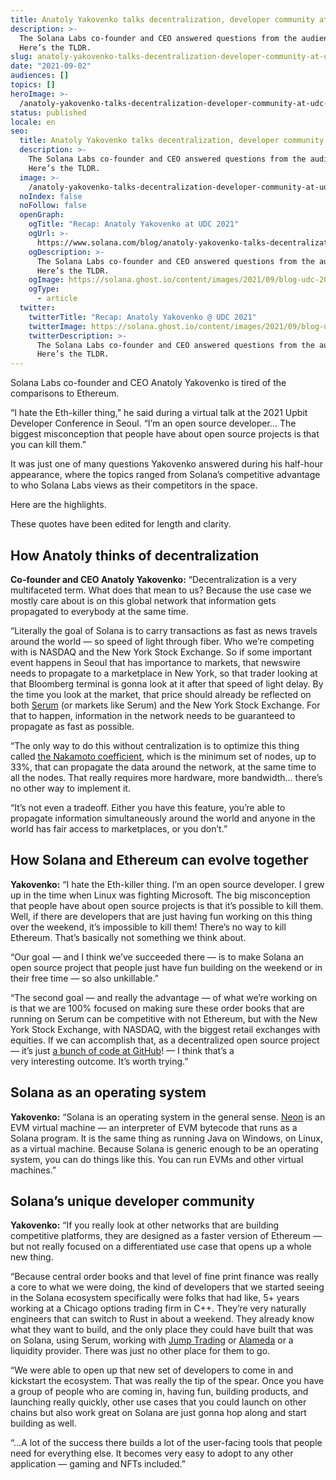 ```yaml
---
title: Anatoly Yakovenko talks decentralization, developer community at UDC 2021
description: >-
  The Solana Labs co-founder and CEO answered questions from the audience.
  Here’s the TLDR.
slug: anatoly-yakovenko-talks-decentralization-developer-community-at-udc-2021
date: "2021-09-02"
audiences: []
topics: []
heroImage: >-
  /anatoly-yakovenko-talks-decentralization-developer-community-at-udc-2021/c5b7009cb8fd43938a878662cb981f21.png
status: published
locale: en
seo:
  title: Anatoly Yakovenko talks decentralization, developer community @ UDC 2021
  description: >-
    The Solana Labs co-founder and CEO answered questions from the audience.
    Here’s the TLDR.
  image: >-
    /anatoly-yakovenko-talks-decentralization-developer-community-at-udc-2021/c5b7009cb8fd43938a878662cb981f21.png
  noIndex: false
  noFollow: false
  openGraph:
    ogTitle: "Recap: Anatoly Yakovenko at UDC 2021"
    ogUrl: >-
      https://www.solana.com/blog/anatoly-yakovenko-talks-decentralization-developer-community-at-udc-2021
    ogDescription: >-
      The Solana Labs co-founder and CEO answered questions from the audience.
      Here’s the TLDR.
    ogImage: https://solana.ghost.io/content/images/2021/09/blog-udc-2021.png
    ogType:
      - article
  twitter:
    twitterTitle: "Recap: Anatoly Yakovenko @ UDC 2021"
    twitterImage: https://solana.ghost.io/content/images/2021/09/blog-udc-2021.png
    twitterDescription: >-
      The Solana Labs co-founder and CEO answered questions from the audience.
      Here’s the TLDR.
---
```


Solana Labs co-founder and CEO Anatoly Yakovenko is tired of the comparisons to Ethereum.

“I hate the Eth-killer thing,” he said during a virtual talk at the 2021 Upbit Developer Conference in Seoul. “I’m an open source developer… The biggest misconception that people have about open source projects is that you can kill them.”

It was just one of many questions Yakovenko answered during his half-hour appearance, where the topics ranged from Solana’s competitive advantage to who Solana Labs views as their competitors in the space.

Here are the highlights.

These quotes have been edited for length and clarity.

<YouTube videoId="ZlOci6O-s40" />

## **How Anatoly thinks of decentralization**

**Co-founder and CEO Anatoly Yakovenko:** “Decentralization is a very multifaceted term. What does that mean to us? Because the use case we mostly care about is on this global network that information gets propagated to everybody at the same time.

“Literally the goal of Solana is to carry transactions as fast as news travels around the world — so speed of light through fiber. Who we’re competing with is NASDAQ and the New York Stock Exchange. So if some important event happens in Seoul that has importance to markets, that newswire needs to propagate to a marketplace in New York, so that trader looking at that Bloomberg terminal is gonna look at it after that speed of light delay. By the time you look at the market, that price should already be reflected on both [Serum](https://projectserum.com/?ref=solana.ghost.io#/) (or markets like Serum) and the New York Stock Exchange. For that to happen, information in the network needs to be guaranteed to propagate as fast as possible.

“The only way to do this without centralization is to optimize this thing called [the Nakamoto coefficient](https://solanabeach.io/validators?ref=solana.ghost.io), which is the minimum set of nodes, up to 33%, that can propagate the data around the network, at the same time to all the nodes. That really requires more hardware, more bandwidth… there’s no other way to implement it.

“It’s not even a tradeoff. Either you have this feature, you’re able to propagate information simultaneously around the world and anyone in the world has fair access to marketplaces, or you don’t.”

## **How Solana and Ethereum can evolve together**

**Yakovenko:** “I hate the Eth-killer thing. I’m an open source developer. I grew up in the time when Linux was fighting Microsoft. The big misconception that people have about open source projects is that it’s possible to kill them. Well, if there are developers that are just having fun working on this thing over the weekend, it’s impossible to kill them! There’s no way to kill Ethereum. That’s basically not something we think about.

“Our goal — and I think we’ve succeeded there — is to make Solana an open source project that people just have fun building on the weekend or in their free time — so also unkillable.”

“The second goal — and really the advantage — of what we’re working on is that we are 100% focused on making sure these order books that are running on Serum can be competitive with not Ethereum, but with the New York Stock Exchange, with NASDAQ, with the biggest retail exchanges with equities. If we can accomplish that, as a decentralized open source project — it’s just [a bunch of code at GitHub](https://solana.com/developers?ref=solana.ghost.io)! — I think that’s a very interesting outcome. It’s worth trying.”

## **Solana as an operating system**

**Yakovenko:** “Solana is an operating system in the general sense. [Neon](https://cointelegraph.com/news/neon-labs-deploys-cross-chain-ethereum-virtual-machine-on-solana?ref=solana.ghost.io) is an EVM virtual machine — an interpreter of EVM bytecode that runs as a Solana program. It is the same thing as running Java on Windows, on Linux, as a virtual machine. Because Solana is generic enough to be an operating system, you can do things like this. You can run EVMs and other virtual machines.”

## **Solana’s unique developer community**

**Yakovenko:** “If you really look at other networks that are building competitive platforms, they are designed as a faster version of Ethereum — but not really focused on a differentiated use case that opens up a whole new thing.

“Because central order books and that level of fine print finance was really a core to what we were doing, the kind of developers that we started seeing in the Solana ecosystem specifically were folks that had like, 5+ years working at a Chicago options trading firm in C++. They’re very naturally engineers that can switch to Rust in about a weekend. They already know what they want to build, and the only place they could have built that was on Solana, using Serum, working with [Jump Trading](https://jumptrading.com/?ref=solana.ghost.io) or [Alameda](https://www.alameda-research.com/?ref=solana.ghost.io) or a liquidity provider. There was just no other place for them to go.

“We were able to open up that new set of developers to come in and kickstart the ecosystem. That was really the tip of the spear. Once you have a group of people who are coming in, having fun, building products, and launching really quickly, other use cases that you could launch on other chains but also work great on Solana are just gonna hop along and start building as well.

“...A lot of the success there builds a lot of the user-facing tools that people need for everything else. It becomes very easy to adopt to any other application — gaming and NFTs included.”
